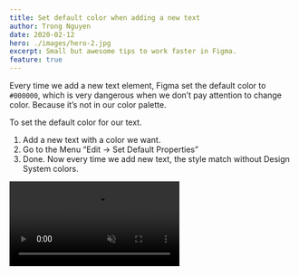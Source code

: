 ```yaml
---
title: Set default color when adding a new text
author: Trong Nguyen
date: 2020-02-12
hero: ./images/hero-2.jpg
excerpt: Small but awesome tips to work faster in Figma.
feature: true
---
```


<div class="Grid Col2">
<p>

Every time we add a new text element, Figma set the default color to `#000000`, which is very dangerous when we don’t pay attention to change color. Because it’s not in our color palette.

To set the default color for our text.

1. Add a new text with a color we want.
2. Go to the Menu “Edit -> Set Default Properties”
3. Done. Now every time we add new text, the style match without Design System colors.

</p>

<div class="video">
  <video autoplay loop muted playsinline src="https://video.twimg.com/ext_tw_video/1232606589154033666/pu/vid/866x720/MbnL4bOqWGdbSYDA.mp4"></video>
</div>
</div>